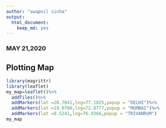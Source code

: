---
author: "swapnil sinha"
output: 
  html_document: 
    keep_md: yes
---

 
### MAY 21,2020 
 
## Plotting Map
```{r Leaflet, echo=TRUE}
library(magrittr)
library(leaflet)
my_map=leaflet()%>%
  addTiles()%>%
  addMarkers(lat =28.7041,lng=77.1025,popup = "DELHI")%>%
  addMarkers(lat =19.0760,lng=72.8777,popup = "MUMBAI")%>%
  addMarkers(lat =8.5241,lng=76.9366,popup = "TRIVANRUM")
my_map
```


